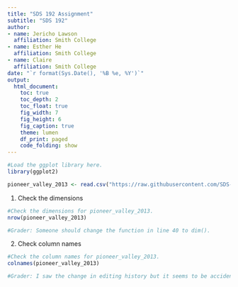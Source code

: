 ```yaml
---
title: "SDS 192 Assignment"
subtitle: "SDS 192"
author: 
- name: Jericho Lawson
  affiliation: Smith College
- name: Esther He
  affiliation: Smith College
- name: Claire
  affiliation: Smith College
date: "`r format(Sys.Date(), '%B %e, %Y')`"
output: 
  html_document:
    toc: true
    toc_depth: 2
    toc_float: true
    fig_width: 7
    fig_height: 6
    fig_caption: true
    theme: lumen
    df_print: paged
    code_folding: show
---
```




```r
#Load the ggplot library here.
library(ggplot2)
```

```r
pioneer_valley_2013 <- read.csv("https://raw.githubusercontent.com/SDS-192-Intro/sds-192-labs/main/Day7-GrammarGraphics/datasets/pioneer_valley_census_2013.csv", skip = 2)
```

1. Check the dimensions

```r
#Check the dimensions for pioneer_valley_2013.
nrow(pioneer_valley_2013)

#Grader: Someone should change the function in line 40 to dim().
```

2. Check column names

```r
#Check the column names for pioneer_valley_2013.
colnames(pioneer_valley_2013)

#Grader: I saw the change in editing history but it seems to be accidentally covered (changing 'colnames' back to 'ncol') when fixing the merge conflict
```

